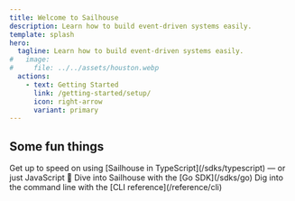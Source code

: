 ```yaml
---
title: Welcome to Sailhouse
description: Learn how to build event-driven systems easily.
template: splash
hero:
  tagline: Learn how to build event-driven systems easily.
#   image:
#     file: ../../assets/houston.webp
  actions:
    - text: Getting Started
      link: /getting-started/setup/
      icon: right-arrow
      variant: primary
---
```


## Some fun things

<CardGrid stagger>
  <Card title="TypeScript SDK" icon="laptop">
    Get up to speed on using [Sailhouse in TypeScript](/sdks/typescript) — or just JavaScript 🤫
  </Card>
  <Card title="GoLang SDK" icon="laptop">
    Dive into Sailhouse with the [Go SDK](/sdks/go)
  </Card>
  <Card title="Try the CLI" icon="forward-slash">
    Dig into the command line with the [CLI reference](/reference/cli)
  </Card>
</CardGrid>
